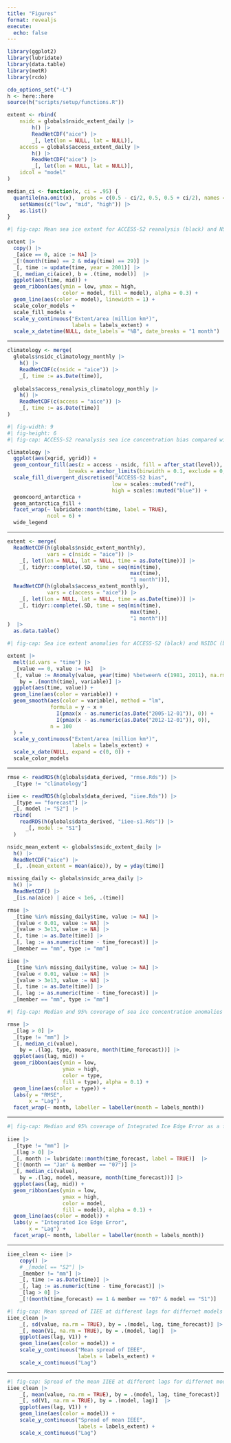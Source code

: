 ```yaml
---
title: "Figures"
format: revealjs
execute: 
  echo: false
---
```


```r
library(ggplot2)
library(lubridate)
library(data.table)
library(metR)
library(rcdo)

cdo_options_set("-L")
h <- here::here
source(h("scripts/setup/functions.R"))
```

```r
extent <- rbind(
    nsidc = globals$nsidc_extent_daily |>
        h() |> 
        ReadNetCDF("aice") |>
        _[, let(lon = NULL, lat = NULL)],
    access = globals$access_extent_daily |>
        h() |> 
        ReadNetCDF("aice") |>
        _[, let(lon = NULL, lat = NULL)],
    idcol = "model"
)
```

```r
median_ci <- function(x, ci = .95) {
  quantile(na.omit(x),  probs = c(0.5 - ci/2, 0.5, 0.5 + ci/2), names = FALSE) |> 
    setNames(c("low", "mid", "high")) |> 
    as.list()
}
```

```r
#| fig-cap: Mean sea ice extent for ACCESS-S2 reanalysis (black) and NSIDC (blue).

extent |>  
  copy() |>
  _[aice == 0, aice := NA] |>  
  _[!(month(time) == 2 & mday(time) == 29)] |> 
  _[, time := update(time, year = 2001)] |> 
  _[, median_ci(aice), b = .(time, model)]  |> 
  ggplot(aes(time, mid)) +
  geom_ribbon(aes(ymin = low, ymax = high, 
                  color = model, fill = model), alpha = 0.3) +
  geom_line(aes(color = model), linewidth = 1) +
  scale_color_models +
  scale_fill_models +
  scale_y_continuous("Extent/area (million km²)",
                     labels = labels_extent) +
  scale_x_datetime(NULL, date_labels = "%B", date_breaks = "1 month")
```

------------------------------------------------------------------------

```r
climatology <- merge(
  globals$nsidc_climatology_monthly |> 
    h() |> 
    ReadNetCDF(c(nsidc = "aice")) |> 
    _[, time := as.Date(time)],
  
  globals$access_renalysis_climatology_monthly |> 
    h() |> 
    ReadNetCDF(c(access = "aice")) |> 
    _[, time := as.Date(time)]
)
```

```r
#| fig-width: 9
#| fig-height: 6
#| fig-cap: ACCESS-S2 reanalysis sea ice concentration bias compared with NSIDC sea ice concentration.

climatology |> 
  ggplot(aes(xgrid, ygrid)) +
  geom_contour_fill(aes(z = access - nsidc, fill = after_stat(level)), 
                    breaks = anchor_limits(binwidth = 0.1, exclude = 0, range = c(-0.5, 0.5))) +
  scale_fill_divergent_discretised("ACCESS-S2 bias", 
                                  low = scales::muted("red"),
                                  high = scales::muted("blue")) +
  geomcoord_antarctica +
  geom_antarctica_fill +
  facet_wrap(~ lubridate::month(time, label = TRUE),
             ncol = 6) +
  wide_legend
```

------------------------------------------------------------------------

```r
extent <- merge(
  ReadNetCDF(h(globals$nsidc_extent_monthly), 
             vars = c(nsidc = "aice")) |> 
    _[, let(lon = NULL, lat = NULL, time = as.Date(time))] |> 
    _[, tidyr::complete(.SD, time = seq(min(time),
                                        max(time),
                                        "1 month"))],
  ReadNetCDF(h(globals$access_extent_monthly), 
             vars = c(access = "aice")) |> 
    _[, let(lon = NULL, lat = NULL, time = as.Date(time))] |> 
    _[, tidyr::complete(.SD, time = seq(min(time),
                                        max(time),
                                        "1 month"))]
)  |> 
  as.data.table()
```

```r
#| fig-cap: Sea ice extent anomalies for ACCESS-S2 (black) and NSIDC (blue). Straight lines show a piecewise linear fit with nodes at 2005 and 2012.

extent |> 
  melt(id.vars = "time") |>
  _[value == 0, value := NA]  |> 
  _[, value := Anomaly(value, year(time) %between% c(1981, 2011), na.rm = TRUE), 
    by = .(month(time), variable)] |> 
  ggplot(aes(time, value)) +
  geom_line(aes(color = variable)) +
  geom_smooth(aes(color = variable), method = "lm",
              formula = y ~ x +
                I(pmax(x - as.numeric(as.Date("2005-12-01")), 0)) +
                I(pmax(x - as.numeric(as.Date("2012-12-01")), 0)),
              n = 100
  ) +
  scale_y_continuous("Extent/area (million km²)",
                     labels = labels_extent) +
  scale_x_date(NULL, expand = c(0, 0)) +
  scale_color_models

```

------------------------------------------------------------------------

```r
rmse <- readRDS(h(globals$data_derived, "rmse.Rds")) |> 
  _[type != "climatology"]

iiee <- readRDS(h(globals$data_derived, "iiee.Rds")) |> 
  _[type == "forecast"] |> 
  _[, model := "S2"] |> 
  rbind(
    readRDS(h(globals$data_derived, "iiee-s1.Rds")) |> 
      _[, model := "S1"]
  )
```

```r
nsidc_mean_extent <- globals$nsidc_extent_daily |> 
  h() |> 
  ReadNetCDF("aice") |> 
  _[, .(mean_extent = mean(aice)), by = yday(time)]

missing_daily <- globals$nsidc_area_daily |> 
  h() |> 
  ReadNetCDF() |> 
  _[is.na(aice) | aice < 1e6, .(time)]
```

```r
rmse |> 
  _[time %in% missing_daily$time, value := NA] |> 
  _[value < 0.01, value := NA] |> 
  _[value > 3e13, value := NA] |> 
  _[, time := as.Date(time)] |> 
  _[, lag := as.numeric(time - time_forecast)] |> 
  _[member == "mm", type := "mm"] 

iiee |> 
  _[time %in% missing_daily$time, value := NA] |> 
  _[value < 0.01, value := NA] |> 
  _[value > 3e13, value := NA] |> 
  _[, time := as.Date(time)] |> 
  _[, lag := as.numeric(time - time_forecast)] |> 
  _[member == "mm", type := "mm"] 
```

```r
#| fig-cap: Median and 95% coverage of sea ice concentration anomalies RMSE as a function of forecast lag for all forecast initialised on the first of each month compared with a reference forecast of persistence of anomalies. 

rmse |> 
  _[lag > 0] |> 
  _[type != "mm"] |> 
  _[, median_ci(value), 
    by = .(lag, type, measure, month(time_forecast))] |> 
  ggplot(aes(lag, mid)) +
  geom_ribbon(aes(ymin = low, 
                  ymax = high, 
                  color = type, 
                  fill = type), alpha = 0.1) +
  geom_line(aes(color = type)) +
  labs(y = "RMSE", 
       x = "Lag") +
  facet_wrap(~ month, labeller = labeller(month = labels_month))
```

------------------------------------------------------------------------

```r
#| fig-cap: Median and 95% coverage of Integrated Ice Edge Error as a function of forecast lag for all forecast initialised on the first of each month for ACCESS-S1 and ACCESS-S2 hindcasts. 
 
iiee |> 
  _[type != "mm"] |> 
  _[lag > 0] |> 
  _[, month := lubridate::month(time_forecast, label = TRUE)]  |> 
  _[!(month == "Jan" & member == "07")] |> 
  _[, median_ci(value), 
    by = .(lag, model, measure, month(time_forecast))] |> 
  ggplot(aes(lag, mid)) +
  geom_ribbon(aes(ymin = low, 
                  ymax = high, 
                  color = model, 
                  fill = model), alpha = 0.1) +
  geom_line(aes(color = model)) +
  labs(y = "Integrated Ice Edge Error", 
       x = "Lag") +
  facet_wrap(~ month, labeller = labeller(month = labels_month))
```

------------------------------------------------------------------------

```r
iiee_clean <- iiee |> 
    copy() |> 
    # _[model == "S2"] |> 
    _[member != "mm"] |> 
    _[, time := as.Date(time)] |> 
    _[, lag := as.numeric(time - time_forecast)] |> 
    _[lag > 0] |> 
    _[!(month(time_forecast) == 1 & member == "07" & model == "S1")] 
```

```r
#| fig-cap: Mean spread of IIEE at different lags for differnet models
iiee_clean |>     
    _[, sd(value, na.rm = TRUE), by = .(model, lag, time_forecast)] |> 
    _[, mean(V1, na.rm = TRUE), by = .(model, lag)]  |> 
    ggplot(aes(lag, V1)) +
    geom_line(aes(color = model)) +
    scale_y_continuous("Mean spread of IEEE", 
                       labels = labels_extent) +
    scale_x_continuous("Lag") 
```

------------------------------------------------------------------------

```r
#| fig-cap: Spread of the mean IIEE at different lags for differnet models
iiee_clean |>     
    _[, mean(value, na.rm = TRUE), by = .(model, lag, time_forecast)] |> 
    _[, sd(V1, na.rm = TRUE), by = .(model, lag)]  |> 
    ggplot(aes(lag, V1)) +
    geom_line(aes(color = model)) +
    scale_y_continuous("Spread of mean IEEE",
                       labels = labels_extent) +
    scale_x_continuous("Lag")
```